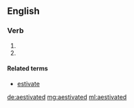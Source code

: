 ==English==

===Verb===
{{head|en|verb form}}

# {{en-past of|aestivate}}
# {{alternative spelling of|estivated|lang=en}}

====Related terms====
* [[estivate]]

[[de:aestivated]]
[[mg:aestivated]]
[[ml:aestivated]]